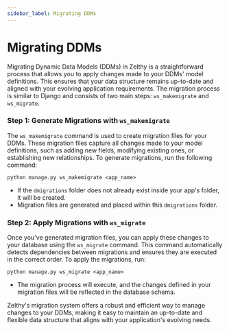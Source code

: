 ```yaml
---
sidebar_label: Migrating DDMs
---
```


# Migrating DDMs

Migrating Dynamic Data Models (DDMs) in Zelthy is a straightforward process that allows you to apply changes made to your DDMs' model definitions. This ensures that your data structure remains up-to-date and aligned with your evolving application requirements. The migration process is similar to Django and consists of two main steps: `ws_makemigrate` and `ws_migrate`.

### Step 1: Generate Migrations with `ws_makemigrate`

The `ws_makemigrate` command is used to create migration files for your DDMs. These migration files capture all changes made to your model definitions, such as adding new fields, modifying existing ones, or establishing new relationships. To generate migrations, run the following command:

```shell
python manage.py ws_makemigrate <app_name>
```

- If the `dmigrations` folder does not already exist inside your app's folder, it will be created.
- Migration files are generated and placed within this `dmigrations` folder.

### Step 2: Apply Migrations with `ws_migrate`

Once you've generated migration files, you can apply these changes to your database using the `ws_migrate` command. This command automatically detects dependencies between migrations and ensures they are executed in the correct order. To apply the migrations, run:

```shell
python manage.py ws_migrate <app_name>
```

- The migration process will execute, and the changes defined in your migration files will be reflected in the database schema.

Zelthy's migration system offers a robust and efficient way to manage changes to your DDMs, making it easy to maintain an up-to-date and flexible data structure that aligns with your application's evolving needs.